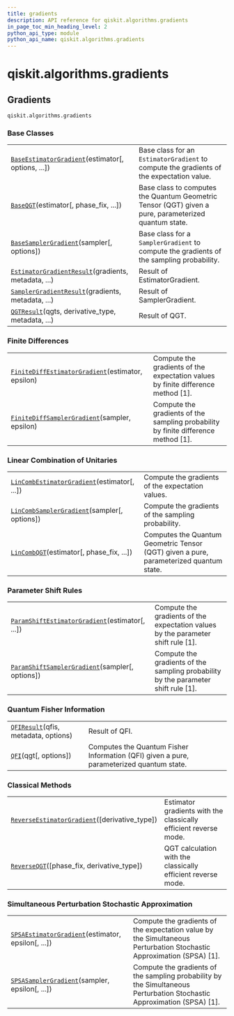 ```yaml
---
title: gradients
description: API reference for qiskit.algorithms.gradients
in_page_toc_min_heading_level: 2
python_api_type: module
python_api_name: qiskit.algorithms.gradients
---
```


<span id="module-qiskit.algorithms.gradients" />

<span id="qiskit-algorithms-gradients" />

# qiskit.algorithms.gradients

<span id="gradients-qiskit-algorithms-gradients" />

## Gradients

<span id="module-qiskit.algorithms.gradients" />

`qiskit.algorithms.gradients`

### Base Classes

|                                                                                                                                                                  |                                                                                                      |
| ---------------------------------------------------------------------------------------------------------------------------------------------------------------- | ---------------------------------------------------------------------------------------------------- |
| [`BaseEstimatorGradient`](qiskit.algorithms.gradients.BaseEstimatorGradient "qiskit.algorithms.gradients.BaseEstimatorGradient")(estimator\[, options, ...])     | Base class for an `EstimatorGradient` to compute the gradients of the expectation value.             |
| [`BaseQGT`](qiskit.algorithms.gradients.BaseQGT "qiskit.algorithms.gradients.BaseQGT")(estimator\[, phase\_fix, ...])                                            | Base class to computes the Quantum Geometric Tensor (QGT) given a pure, parameterized quantum state. |
| [`BaseSamplerGradient`](qiskit.algorithms.gradients.BaseSamplerGradient "qiskit.algorithms.gradients.BaseSamplerGradient")(sampler\[, options])                  | Base class for a `SamplerGradient` to compute the gradients of the sampling probability.             |
| [`EstimatorGradientResult`](qiskit.algorithms.gradients.EstimatorGradientResult "qiskit.algorithms.gradients.EstimatorGradientResult")(gradients, metadata, ...) | Result of EstimatorGradient.                                                                         |
| [`SamplerGradientResult`](qiskit.algorithms.gradients.SamplerGradientResult "qiskit.algorithms.gradients.SamplerGradientResult")(gradients, metadata, ...)       | Result of SamplerGradient.                                                                           |
| [`QGTResult`](qiskit.algorithms.gradients.QGTResult "qiskit.algorithms.gradients.QGTResult")(qgts, derivative\_type, metadata, ...)                              | Result of QGT.                                                                                       |

### Finite Differences

|                                                                                                                                                                        |                                                                                     |
| ---------------------------------------------------------------------------------------------------------------------------------------------------------------------- | ----------------------------------------------------------------------------------- |
| [`FiniteDiffEstimatorGradient`](qiskit.algorithms.gradients.FiniteDiffEstimatorGradient "qiskit.algorithms.gradients.FiniteDiffEstimatorGradient")(estimator, epsilon) | Compute the gradients of the expectation values by finite difference method \[1].   |
| [`FiniteDiffSamplerGradient`](qiskit.algorithms.gradients.FiniteDiffSamplerGradient "qiskit.algorithms.gradients.FiniteDiffSamplerGradient")(sampler, epsilon)         | Compute the gradients of the sampling probability by finite difference method \[1]. |

### Linear Combination of Unitaries

|                                                                                                                                                              |                                                                                        |
| ------------------------------------------------------------------------------------------------------------------------------------------------------------ | -------------------------------------------------------------------------------------- |
| [`LinCombEstimatorGradient`](qiskit.algorithms.gradients.LinCombEstimatorGradient "qiskit.algorithms.gradients.LinCombEstimatorGradient")(estimator\[, ...]) | Compute the gradients of the expectation values.                                       |
| [`LinCombSamplerGradient`](qiskit.algorithms.gradients.LinCombSamplerGradient "qiskit.algorithms.gradients.LinCombSamplerGradient")(sampler\[, options])     | Compute the gradients of the sampling probability.                                     |
| [`LinCombQGT`](qiskit.algorithms.gradients.LinCombQGT "qiskit.algorithms.gradients.LinCombQGT")(estimator\[, phase\_fix, ...])                               | Computes the Quantum Geometric Tensor (QGT) given a pure, parameterized quantum state. |

### Parameter Shift Rules

|                                                                                                                                                                       |                                                                                     |
| --------------------------------------------------------------------------------------------------------------------------------------------------------------------- | ----------------------------------------------------------------------------------- |
| [`ParamShiftEstimatorGradient`](qiskit.algorithms.gradients.ParamShiftEstimatorGradient "qiskit.algorithms.gradients.ParamShiftEstimatorGradient")(estimator\[, ...]) | Compute the gradients of the expectation values by the parameter shift rule \[1].   |
| [`ParamShiftSamplerGradient`](qiskit.algorithms.gradients.ParamShiftSamplerGradient "qiskit.algorithms.gradients.ParamShiftSamplerGradient")(sampler\[, options])     | Compute the gradients of the sampling probability by the parameter shift rule \[1]. |

### Quantum Fisher Information

|                                                                                                                       |                                                                                          |
| --------------------------------------------------------------------------------------------------------------------- | ---------------------------------------------------------------------------------------- |
| [`QFIResult`](qiskit.algorithms.gradients.QFIResult "qiskit.algorithms.gradients.QFIResult")(qfis, metadata, options) | Result of QFI.                                                                           |
| [`QFI`](qiskit.algorithms.gradients.QFI "qiskit.algorithms.gradients.QFI")(qgt\[, options])                           | Computes the Quantum Fisher Information (QFI) given a pure, parameterized quantum state. |

### Classical Methods

|                                                                                                                                                                |                                                                  |
| -------------------------------------------------------------------------------------------------------------------------------------------------------------- | ---------------------------------------------------------------- |
| [`ReverseEstimatorGradient`](qiskit.algorithms.gradients.ReverseEstimatorGradient "qiskit.algorithms.gradients.ReverseEstimatorGradient")(\[derivative\_type]) | Estimator gradients with the classically efficient reverse mode. |
| [`ReverseQGT`](qiskit.algorithms.gradients.ReverseQGT "qiskit.algorithms.gradients.ReverseQGT")(\[phase\_fix, derivative\_type])                               | QGT calculation with the classically efficient reverse mode.     |

### Simultaneous Perturbation Stochastic Approximation

|                                                                                                                                                              |                                                                                                                          |
| ------------------------------------------------------------------------------------------------------------------------------------------------------------ | ------------------------------------------------------------------------------------------------------------------------ |
| [`SPSAEstimatorGradient`](qiskit.algorithms.gradients.SPSAEstimatorGradient "qiskit.algorithms.gradients.SPSAEstimatorGradient")(estimator, epsilon\[, ...]) | Compute the gradients of the expectation value by the Simultaneous Perturbation Stochastic Approximation (SPSA) \[1].    |
| [`SPSASamplerGradient`](qiskit.algorithms.gradients.SPSASamplerGradient "qiskit.algorithms.gradients.SPSASamplerGradient")(sampler, epsilon\[, ...])         | Compute the gradients of the sampling probability by the Simultaneous Perturbation Stochastic Approximation (SPSA) \[1]. |

